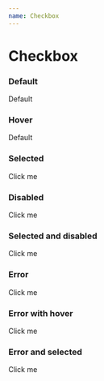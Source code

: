```yaml
---
name: Checkbox
---
```



# Checkbox

### Default

<Playground>
  <Checkbox>Default</Checkbox>
</Playground>

### Hover

<Playground>
  <Checkbox hover>Default</Checkbox>
</Playground>

### Selected

<Playground>
  <Checkbox selected>Click me</Checkbox>
</Playground>

### Disabled

<Playground>
  <Checkbox disabled>Click me</Checkbox>
</Playground>

### Selected and disabled

<Playground>
  <Checkbox selected disabled>
    Click me
  </Checkbox>
</Playground>

### Error

<Playground>
  <Checkbox error>Click me</Checkbox>
</Playground>

### Error with hover

<Playground>
  <Checkbox error hover>
    Click me
  </Checkbox>
</Playground>

### Error and selected

<Playground>
  <Checkbox error selected>
    Click me
  </Checkbox>
</Playground>
